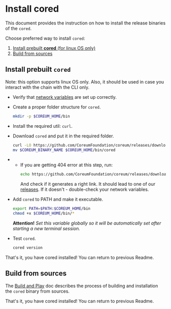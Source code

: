 # Install cored

This document provides the instruction on how to install the release binaries of the `cored`.

Choose preferred way to install `cored`:

1. [Install prebuilt **cored** (for linux OS only)](#install-prebuilt-cored)
2. [Build from sources](#build-from-sources)

## Install prebuilt `cored`

Note: this option supports linux OS only. Also, it should be used in case you interact with the chain with the CLI only.

* Verify that [network variables](/docs/tutorials/get-started/setup-cli) are set up correctly.

* Create a proper folder structure for `cored`.

    ```bash
    mkdir -p $COREUM_HOME/bin
    ```

* Install the required util: `curl`.

* Download `cored` and put it in the required folder.

    ```bash
    curl -LO https://github.com/CoreumFoundation/coreum/releases/download/$COREUM_VERSION/$COREUM_BINARY_NAME
    mv $COREUM_BINARY_NAME $COREUM_HOME/bin/cored
    ```
* * If you are getting 404 error at this step, run:
    ```bash
    echo https://github.com/CoreumFoundation/coreum/releases/download/$COREUM_VERSION/$COREUM_BINARY_NAME
    ```
    And check if it generates a right link. It should lead to one of our [releases](https://github.com/CoreumFoundation/coreum/releases).
    If it doesn't - double-check your network variables.

* Add `cored` to PATH and make it executable.

    ```bash
    export PATH=$PATH:$COREUM_HOME/bin
    chmod +x $COREUM_HOME/bin/*
    ```

  **Attention!** *Set this variable globally so it will be automatically set after starting a new terminal session.*

* Test `cored`.

    ```bash
    cored version
    ```

That's it, you have cored installed! You can return to previous Readme.

## Build from sources

The [Build and Play](https://github.com/CoreumFoundation/coreum/blob/master/README.md#build-and-play) doc describes the
process of building and installation the `cored` binary from sources.

That's it, you have cored installed! You can return to previous Readme.
